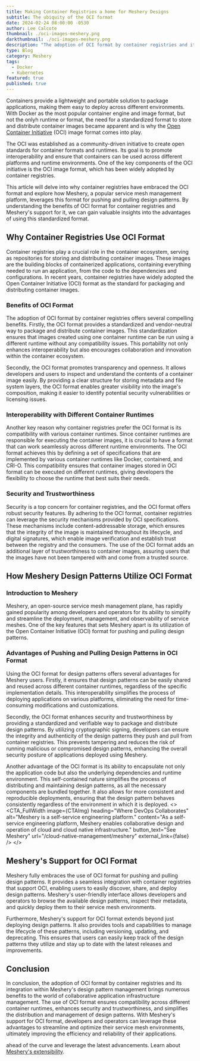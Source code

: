 ```yaml
---
title: Making Container Registries a home for Meshery Designs
subtitle: The ubiquity of the OCI format
date: 2024-02-24 08:00:00 -0530
author: Lee Calcote
thumbnail: ./oci-images-meshery.png
darkthumbnail: ./oci-images-meshery.png
description: "The adoption of OCI format by container registries and its integration within Meshery's design pattern management brings numerous benefits to the world of collaborative application infrastructure management."
type: Blog
category: Meshery
tags:
  - Docker
  - Kubernetes
featured: true
published: true
---
```



<BlogWrapper>
<p>Containers provide a lightweight and portable solution to package applications, making them easy to deploy across different environments. With Docker as the most popular container engine and image format, but not the onlyh runtime or format, the need for a standardized format to store and distribute container images became apparent and is why the <a href="https://opencontainers.org">Open Container Initiative</a> (OCI) image format comes into play.</p>

The OCI was established as a community-driven initiative to create open standards for container formats and runtimes. Its goal is to promote interoperability and ensure that containers can be used across different platforms and runtime environments. One of the key components of the OCI initiative is the OCI image format, which has been widely adopted by container registries.

<div class="intro"><p>
This article will delve into why container registries have embraced the OCI format and explore how Meshery, a popular service mesh management platform, leverages this format for pushing and pulling design patterns. By understanding the benefits of OCI format for container registries and Meshery's support for it, we can gain valuable insights into the advantages of using this standardized format.
</p></div>

## Why Container Registries Use OCI Format

Container registries play a crucial role in the container ecosystem, serving as repositories for storing and distributing container images. These images are the building blocks of containerized applications, containing everything needed to run an application, from the code to the dependencies and configurations. In recent years, container registries have widely adopted the Open Container Initiative (OCI) format as the standard for packaging and distributing container images.

### Benefits of OCI Format

The adoption of OCI format by container registries offers several compelling benefits. Firstly, the OCI format provides a standardized and vendor-neutral way to package and distribute container images. This standardization ensures that images created using one container runtime can be run using a different runtime without any compatibility issues. This portability not only enhances interoperability but also encourages collaboration and innovation within the container ecosystem.

Secondly, the OCI format promotes transparency and openness. It allows developers and users to inspect and understand the contents of a container image easily. By providing a clear structure for storing metadata and file system layers, the OCI format enables greater visibility into the image's composition, making it easier to identify potential security vulnerabilities or licensing issues.

### Interoperability with Different Container Runtimes

Another key reason why container registries prefer the OCI format is its compatibility with various container runtimes. Since container runtimes are responsible for executing the container images, it is crucial to have a format that can work seamlessly across different runtime environments. The OCI format achieves this by defining a set of specifications that are implemented by various container runtimes like Docker, containerd, and CRI-O. This compatibility ensures that container images stored in OCI format can be executed on different runtimes, giving developers the flexibility to choose the runtime that best suits their needs.

### Security and Trustworthiness

Security is a top concern for container registries, and the OCI format offers robust security features. By adhering to the OCI format, container registries can leverage the security mechanisms provided by OCI specifications. These mechanisms include content-addressable storage, which ensures that the integrity of the image is maintained throughout its lifecycle, and digital signatures, which enable image verification and establish trust between the registry and the consumers. The use of the OCI format adds an additional layer of trustworthiness to container images, assuring users that the images have not been tampered with and come from a trusted source.

## How Meshery Design Patterns Utilize OCI Format

### Introduction to Meshery

Meshery, an open-source service mesh management plane, has rapidly gained popularity among developers and operators for its ability to simplify and streamline the deployment, management, and observability of service meshes. One of the key features that sets Meshery apart is its utilization of the Open Container Initiative (OCI) format for pushing and pulling design patterns.

### Advantages of Pushing and Pulling Design Patterns in OCI Format

Using the OCI format for design patterns offers several advantages for Meshery users. Firstly, it ensures that design patterns can be easily shared and reused across different container runtimes, regardless of the specific implementation details. This interoperability simplifies the process of deploying applications on various platforms, eliminating the need for time-consuming modifications and customizations.

Secondly, the OCI format enhances security and trustworthiness by providing a standardized and verifiable way to package and distribute design patterns. By utilizing cryptographic signing, developers can ensure the integrity and authenticity of the design patterns they push and pull from container registries. This prevents tampering and reduces the risk of running malicious or compromised design patterns, enhancing the overall security posture of applications deployed using Meshery.

Another advantage of the OCI format is its ability to encapsulate not only the application code but also the underlying dependencies and runtime environment. This self-contained nature simplifies the process of distributing and maintaining design patterns, as all the necessary components are bundled together. It also allows for more consistent and reproducible deployments, ensuring that the design pattern behaves consistently regardless of the environment in which it is deployed.
<>
<CTA_FullWidth 
  image={CTAImg}
  heading="Where DevOps Collaborates"
  alt="Meshery is a self-service engineering platform."
  content="As a self-service engineering platform, Meshery enables collaborative design and operation of cloud and cloud native infrastructure."
  button_text="See Meshery"
  url="/cloud-native-management/meshery"
  external_link={false}
/>
</>
## Meshery's Support for OCI Format

Meshery fully embraces the use of OCI format for pushing and pulling design patterns. It provides a seamless integration with container registries that support OCI, enabling users to easily discover, share, and deploy design patterns. Meshery's user-friendly interface allows developers and operators to browse the available design patterns, inspect their metadata, and quickly deploy them to their service mesh environments.

Furthermore, Meshery's support for OCI format extends beyond just deploying design patterns. It also provides tools and capabilities to manage the lifecycle of these patterns, including versioning, updating, and deprecating. This ensures that users can easily keep track of the design patterns they utilize and stay up to date with the latest releases and improvements.

## Conclusion

In conclusion, the adoption of OCI format by container registries and its integration within Meshery's design pattern management brings numerous benefits to the world of collaborative application infrastructure management. The use of OCI format ensures compatibility across different container runtimes, enhances security and trustworthiness, and simplifies the distribution and management of design patterns. With Meshery's support for OCI format, developers and operators can leverage these advantages to streamline and optimize their service mesh environments, ultimately improving the efficiency and reliability of their applications.



ahead of the curve and leverage the latest advancements. Learn about <a href="https://docs.meshery.io/extensibility">Meshery's extensibility</a>. 




</BlogWrapper>